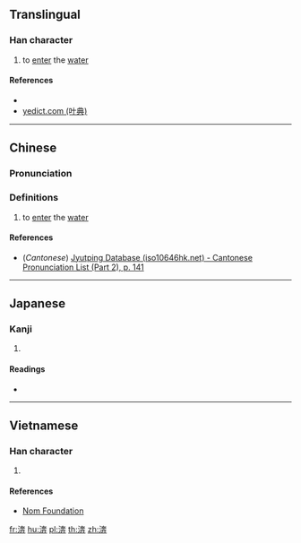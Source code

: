 {{character info/new}}
==Translingual==

===Han character===
{{Han char|rn=85|rad=水|as=08|sn=11|four=34144|canj=EKJT|ids=⿰氵奔}}

# to [[enter]] the [[water]]

====References====
* {{Han ref|kx=0633.160|dkj=17714|dj=1039.050|hdz=31643.080|uh=6E00|ud=28160|bh=D5EB|bd=54763}}
* [http://yedict.com/htm/6E/6E00.htm yedict.com (叶典)]

----

==Chinese==
{{zh-forms}}

===Pronunciation===
{{zh-pron
|m=bèn
|c=ban6
|mc=
|oc=
|ma=
|cat=v
}}

===Definitions===
{{zh-hanzi}}

# to [[enter]] the [[water]]

====References====
* (''Cantonese'') [http://www.iso10646hk.net/jp/document/download.jsp Jyutping Database (iso10646hk.net) - Cantonese Pronunciation List (Part 2), p. 141]

----

==Japanese==

===Kanji===
{{ja-kanji|grade=|rs=水08}}

# {{defn|lang=ja|sort=水08}}

====Readings====
* {{ja-readings|on=[[ほん]] (hon), [[ぼん]] (bon)|kun=}}

----

==Vietnamese==

===Han character===
{{vi-readings|rs=水08| hanviet = bùn}}

# {{defn|lang=vi|sort=水08}}

====References====
*[http://nomfoundation.org/common/nom_details.php?codepoint=6e00 Nom Foundation]

[[fr:渀]]
[[hu:渀]]
[[pl:渀]]
[[th:渀]]
[[zh:渀]]